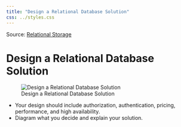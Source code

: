 ```yaml
---
title: "Design a Relational Database Solution"
css: ../styles.css
---
```


Source: [Relational Storage](https://microsoftlearning.github.io/AZ-305-DesigningMicrosoftAzureInfrastructureSolutions/Instructions/CaseStudy/04-Relationalstorage.html)

# Design a Relational Database Solution

![Design a Relational Database Solution](../images/design-a-relational-database-solution.png){.center .image-large}

- Your design should include authorization, authentication, pricing, performance, and high availability.
- Diagram what you decide and explain your solution.

